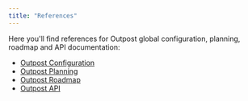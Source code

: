 ```yaml
---
title: "References"
---
```


Here you'll find references for Outpost global configuration, planning, roadmap and API documentation:

- [Outpost Configuration](/docs/references/configuration)
- [Outpost Planning](https://github.com/orgs/hookdeck/projects/21/views/1)
- [Outpost Roadmap](/docs/references/roadmap)
- [Outpost API](/docs/api/authentication)
